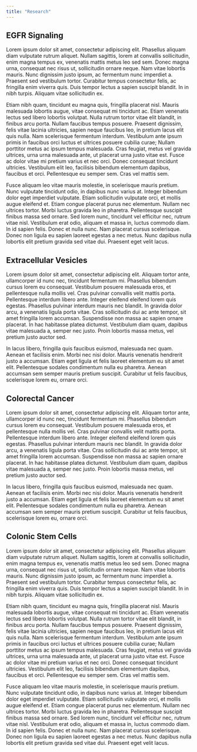 ```yaml
---
title: "Research"
---
```


## EGFR Signaling

Lorem ipsum dolor sit amet, consectetur adipiscing elit. Phasellus aliquam diam vulputate rutrum aliquet. Nullam sagittis, lorem at convallis sollicitudin, enim magna tempus ex, venenatis mattis metus leo sed sem. Donec magna urna, consequat nec risus ut, sollicitudin ornare neque. Nam vitae lobortis mauris. Nunc dignissim justo ipsum, ac fermentum nunc imperdiet a. Praesent sed vestibulum tortor. Curabitur tempus consectetur felis, ac fringilla enim viverra quis. Duis tempor lectus a sapien suscipit blandit. In in nibh turpis. Aliquam vitae sollicitudin ex.

Etiam nibh quam, tincidunt eu magna quis, fringilla placerat nisl. Mauris malesuada lobortis augue, vitae consequat mi tincidunt ac. Etiam venenatis lectus sed libero lobortis volutpat. Nulla rutrum tortor vitae elit blandit, in finibus arcu porta. Nullam faucibus tempus posuere. Praesent dignissim, felis vitae lacinia ultricies, sapien neque faucibus leo, in pretium lacus elit quis nulla. Nam scelerisque fermentum interdum. Vestibulum ante ipsum primis in faucibus orci luctus et ultrices posuere cubilia curae; Nullam porttitor metus ac ipsum tempus malesuada. Cras feugiat, metus vel gravida ultrices, urna urna malesuada ante, ut placerat urna justo vitae est. Fusce ac dolor vitae mi pretium varius et nec orci. Donec consequat tincidunt ultricies. Vestibulum elit leo, facilisis bibendum elementum dapibus, faucibus et orci. Pellentesque eu semper sem. Cras vel mattis sem.

Fusce aliquam leo vitae mauris molestie, in scelerisque mauris pretium. Nunc vulputate tincidunt odio, in dapibus nunc varius at. Integer bibendum dolor eget imperdiet vulputate. Etiam sollicitudin vulputate orci, et mollis augue eleifend et. Etiam congue placerat purus nec elementum. Nullam nec ultrices tortor. Morbi luctus gravida leo in pharetra. Pellentesque suscipit finibus massa sed ornare. Sed lorem nunc, tincidunt vel efficitur nec, rutrum vitae nisl. Vestibulum erat odio, aliquam et massa in, luctus commodo diam. In id sapien felis. Donec et nulla nunc. Nam placerat cursus scelerisque. Donec non ligula eu sapien laoreet egestas a nec metus. Nunc dapibus nulla lobortis elit pretium gravida sed vitae dui. Praesent eget velit lacus.

## Extracellular Vesicles

Lorem ipsum dolor sit amet, consectetur adipiscing elit. Aliquam tortor ante, ullamcorper id nunc nec, tincidunt fermentum mi. Phasellus bibendum cursus lorem eu consequat. Vestibulum posuere malesuada eros, et pellentesque nulla mollis vel. Cras pulvinar convallis velit mattis porta. Pellentesque interdum libero ante. Integer eleifend eleifend lorem quis egestas. Phasellus pulvinar interdum mauris nec blandit. In gravida dolor arcu, a venenatis ligula porta vitae. Cras sollicitudin dui ac ante tempor, sit amet fringilla lorem accumsan. Suspendisse non massa ac sapien ornare placerat. In hac habitasse platea dictumst. Vestibulum diam quam, dapibus vitae malesuada a, semper nec justo. Proin lobortis massa metus, vel pretium justo auctor sed.

In lacus libero, fringilla quis faucibus euismod, malesuada nec quam. Aenean et facilisis enim. Morbi nec nisi dolor. Mauris venenatis hendrerit justo a accumsan. Etiam eget ligula et felis laoreet elementum eu sit amet elit. Pellentesque sodales condimentum nulla eu pharetra. Aenean accumsan sem semper mauris pretium suscipit. Curabitur ut felis faucibus, scelerisque lorem eu, ornare orci.

## Colorectal Cancer

Lorem ipsum dolor sit amet, consectetur adipiscing elit. Aliquam tortor ante, ullamcorper id nunc nec, tincidunt fermentum mi. Phasellus bibendum cursus lorem eu consequat. Vestibulum posuere malesuada eros, et pellentesque nulla mollis vel. Cras pulvinar convallis velit mattis porta. Pellentesque interdum libero ante. Integer eleifend eleifend lorem quis egestas. Phasellus pulvinar interdum mauris nec blandit. In gravida dolor arcu, a venenatis ligula porta vitae. Cras sollicitudin dui ac ante tempor, sit amet fringilla lorem accumsan. Suspendisse non massa ac sapien ornare placerat. In hac habitasse platea dictumst. Vestibulum diam quam, dapibus vitae malesuada a, semper nec justo. Proin lobortis massa metus, vel pretium justo auctor sed.

In lacus libero, fringilla quis faucibus euismod, malesuada nec quam. Aenean et facilisis enim. Morbi nec nisi dolor. Mauris venenatis hendrerit justo a accumsan. Etiam eget ligula et felis laoreet elementum eu sit amet elit. Pellentesque sodales condimentum nulla eu pharetra. Aenean accumsan sem semper mauris pretium suscipit. Curabitur ut felis faucibus, scelerisque lorem eu, ornare orci.

## Colonic Stem Cells

Lorem ipsum dolor sit amet, consectetur adipiscing elit. Phasellus aliquam diam vulputate rutrum aliquet. Nullam sagittis, lorem at convallis sollicitudin, enim magna tempus ex, venenatis mattis metus leo sed sem. Donec magna urna, consequat nec risus ut, sollicitudin ornare neque. Nam vitae lobortis mauris. Nunc dignissim justo ipsum, ac fermentum nunc imperdiet a. Praesent sed vestibulum tortor. Curabitur tempus consectetur felis, ac fringilla enim viverra quis. Duis tempor lectus a sapien suscipit blandit. In in nibh turpis. Aliquam vitae sollicitudin ex.

Etiam nibh quam, tincidunt eu magna quis, fringilla placerat nisl. Mauris malesuada lobortis augue, vitae consequat mi tincidunt ac. Etiam venenatis lectus sed libero lobortis volutpat. Nulla rutrum tortor vitae elit blandit, in finibus arcu porta. Nullam faucibus tempus posuere. Praesent dignissim, felis vitae lacinia ultricies, sapien neque faucibus leo, in pretium lacus elit quis nulla. Nam scelerisque fermentum interdum. Vestibulum ante ipsum primis in faucibus orci luctus et ultrices posuere cubilia curae; Nullam porttitor metus ac ipsum tempus malesuada. Cras feugiat, metus vel gravida ultrices, urna urna malesuada ante, ut placerat urna justo vitae est. Fusce ac dolor vitae mi pretium varius et nec orci. Donec consequat tincidunt ultricies. Vestibulum elit leo, facilisis bibendum elementum dapibus, faucibus et orci. Pellentesque eu semper sem. Cras vel mattis sem.

Fusce aliquam leo vitae mauris molestie, in scelerisque mauris pretium. Nunc vulputate tincidunt odio, in dapibus nunc varius at. Integer bibendum dolor eget imperdiet vulputate. Etiam sollicitudin vulputate orci, et mollis augue eleifend et. Etiam congue placerat purus nec elementum. Nullam nec ultrices tortor. Morbi luctus gravida leo in pharetra. Pellentesque suscipit finibus massa sed ornare. Sed lorem nunc, tincidunt vel efficitur nec, rutrum vitae nisl. Vestibulum erat odio, aliquam et massa in, luctus commodo diam. In id sapien felis. Donec et nulla nunc. Nam placerat cursus scelerisque. Donec non ligula eu sapien laoreet egestas a nec metus. Nunc dapibus nulla lobortis elit pretium gravida sed vitae dui. Praesent eget velit lacus.

